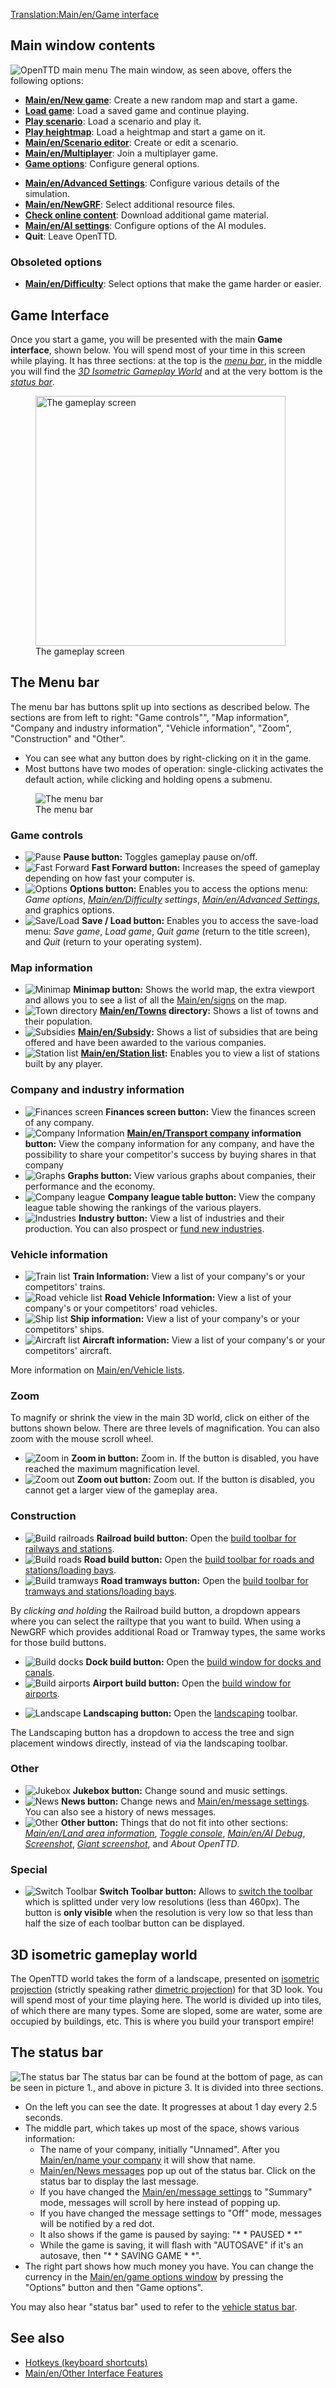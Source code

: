 [[Translation:Main/en/Game interface]]{{en/-}}{{en/Table of contents}}
==Main window contents==
[[File:en/Main menu new game.png|frame|center|OpenTTD main menu]]
The main window, as seen above, offers the following options:
* '''[[Main/en/New game]]''': Create a new random map and start a game.
* '''[[Main/en/Savegame|Load game]]''': Load a saved game and continue playing.
* '''[[Main/en/Scenario|Play scenario]]''': Load a scenario and play it.
* '''[[Main/en/Heightmap|Play heightmap]]''': Load a heightmap and start a game on it.
* '''[[Main/en/Scenario editor]]''': Create or edit a scenario.
* '''[[Main/en/Multiplayer]]''': Join a multiplayer game.
* '''[[Main/en/Game options window|Game options]]''': Configure general options.

* '''[[Main/en/Advanced Settings]]''': Configure various details of the simulation.
* '''[[Main/en/NewGRF]]''': Select additional resource files.
* '''[[Main/en/Online content|Check online content]]''': Download additional game material.
* '''[[Main/en/AI settings]]''': Configure options of the AI modules.
* '''Quit''': Leave OpenTTD.
===Obsoleted options===
* '''[[Main/en/Difficulty]]''': Select options that make the game harder or easier.

==Game Interface==
Once you start a game, you will be presented with the main '''Game interface''', shown below. You will spend most of your time in this screen while playing. It has three sections: at the top is the ''[[Main/en/#The Menu bar|menu bar]]'', in the middle you will find the ''[[Main/en/#3D isometric gameplay world|3D Isometric Gameplay World]]'' and at the very bottom is the ''[[Main/en/#The Status Bar|status bar]]''.

[[File:en/interface.png|thumb|none|400px|The gameplay screen]]

==The Menu bar==
The menu bar has buttons split up into sections as described below. The sections are from left to right: "Game controls"", "Map information", "Company and industry information", "Vehicle information", "Zoom", "Construction" and "Other".
* You can see what any button does by right-clicking on it in the game.  
* Most buttons have two modes of operation: single-clicking activates the default action, while clicking and holding opens a submenu.
[[File:en/Menu bar.png|none|frame|The menu bar]]

===Game controls===
*[[File:en/Pause button.png|Pause]] '''Pause button:''' Toggles gameplay pause on/off.
*[[File:en/Fast Forward button.png|Fast Forward]] '''Fast Forward button:''' Increases the speed of gameplay depending on how fast your computer is.
*[[File:en/Options button.png|Options]] '''Options button:''' Enables you to access the options menu: ''Game options'', ''[[Main/en/Difficulty]] settings'', ''[[Main/en/Advanced Settings]]'', and graphics options.
*[[File:en/Save Load button.png|Save/Load]] '''Save / Load button:''' Enables you to access the save-load menu: ''Save game'', ''Load game'', ''Quit game'' (return to the title screen), and ''Quit'' (return to your operating system).

===Map information===
*[[File:en/Minimap button.png|Minimap]] '''Minimap button:''' Shows the world map, the extra viewport and allows you to see a list of all the [[Main/en/signs]] on the map.
*[[File:en/Town directory button.png|Town directory]] '''[[Main/en/Towns]] directory:''' Shows a list of towns and their population.
*[[File:en/Subsidies button.png|Subsidies]] '''[[Main/en/Subsidy]]:''' Shows a list of subsidies that are being offered and have been awarded to the various companies.
*[[File:en/Station list button.png|Station list]] '''[[Main/en/Station list]]:''' Enables you to view a list of stations built by any player.

===Company and industry information===
*[[File:en/Finances screen button.png|Finances screen]] '''Finances screen button:''' View the finances screen of any company.
*[[File:en/Company information button.png|Company Information]] '''[[Main/en/Transport company]] information button:''' View the company information for any company, and have the possibility to share your competitor's success by buying shares in that company
*[[File:en/Graphs button.png|Graphs]] '''Graphs button:''' View various graphs about companies, their performance and the economy.
*[[File:en/Company league table button.png|Company league]] '''Company league table button:''' View the company league table showing the rankings of the various players.
*[[File:en/Industry button.png|Industries]] '''Industry button:''' View a list of industries and their production. You can also prospect or [[Main/en/Industries#Funding New Industries|fund new industries]].

===Vehicle information===
*[[File:en/Train Information button.png|Train list]] '''Train Information:''' View a list of your company's or your competitors' trains.
*[[File:en/Road Vehicle Information button.png|Road vehicle list]] '''Road Vehicle Information:''' View a list of your company's or your competitors' road vehicles.
*[[File:en/Ship Information button.png|Ship list]] '''Ship information:''' View a list of your company's or your competitors' ships.
*[[File:en/Aircraft Information button.png|Aircraft list]] '''Aircraft information:''' View a list of your company's or your competitors' aircraft.

More information on [[Main/en/Vehicle lists]].

===Zoom===
To magnify or shrink the view in the main 3D world, click on either of the buttons shown below. There are three levels of magnification.  You can also zoom with the mouse scroll wheel.
*[[File:en/Zoom in button.png|Zoom in]] '''Zoom in button:''' Zoom in. If the button is disabled, you have reached the maximum magnification level.
*[[File:en/Zoom out button.png|Zoom out]] '''Zoom out button:''' Zoom out. If the button is disabled, you cannot get a larger view of the gameplay area.

===Construction===
*[[File:en/Railroad build button.png|Build railroads]] '''Railroad build button:''' Open the [[Main/en/Railway construction|build toolbar for railways and stations]].
*[[File:en/Road build button.png|Build roads]] '''Road build button:''' Open the [[Main/en/Roadway construction|build toolbar for roads and stations/loading bays]].
*[[File:en/Tramway build button.png|Build tramways]] '''Road tramways button:''' Open the [[Main/en/Tramways|build toolbar for tramways and stations/loading bays]].

By ''clicking and holding'' the Railroad build button, a dropdown appears where you can select the railtype that you want to build. When using a NewGRF which provides additional Road or Tramway types, the same works for those build buttons.

*[[File:en/Dock build button.png|Build docks]] '''Dock build button:''' Open the [[Main/en/Waterway construction|build window for docks and canals]].
*[[File:en/Airport build button.png|Build airports]] '''Airport build button:''' Open the [[Main/en/Airport construction|build window for airports]].

*[[File:en/Landscaping button.png|Landscape]] '''Landscaping button:''' Open the [[Main/en/Landscaping|landscaping]] toolbar.

The Landscaping button has a dropdown to access the tree and sign placement windows directly, instead of via the landscaping toolbar.

===Other===
*[[File:en/Sound Music button.png|Jukebox]] '''Jukebox button:''' Change sound and music settings.
*[[File:en/News button.png|News]] '''News button:''' Change news and [[Main/en/message settings]]. You can also see a history of news messages.
*[[File:en/Other button.png|Other]] '''Other button:''' Things that do not fit into other sections: ''[[Main/en/Land area information]]'', ''[[Main/en/Console|Toggle console]]'', ''[[Main/en/AI Debug]]'', ''[[Main/en/Screenshot|Screenshot]]'', ''[[Main/en/Screenshot|Giant screenshot]]'', and ''About OpenTTD''.

===Special===
*[[File:en/ToggleButton.png|Switch Toolbar]] '''Switch Toolbar button:''' Allows to [[Main/en/switch toolbar|switch the toolbar]] which is splitted under very low resolutions (less than 460px). The button is '''only visible''' when the resolution is very low so that less than half the size of each toolbar button can be displayed.

==3D isometric gameplay world==
The OpenTTD world takes the form of a landscape, presented on [http://en.wikipedia.org/wiki/Video_games_with_isometric_graphics isometric projection] (strictly speaking rather [http://en.wikipedia.org/wiki/Dimetric_projection#Three_types_of_axonometric_projections dimetric projection]) for that 3D look.  You will spend most of your time playing here.  The world is divided up into tiles, of which there are many types.  Some are sloped, some are water, some are occupied by buildings, etc. This is where you build your transport empire!

==The status bar==
[[File:en/status-bar.png|none|frame|The status bar]]
The status bar can be found at the bottom of page, as can be seen in picture 1., and above in picture 3. It is divided into three sections. 
*On the left you can see the date. It progresses at about 1 day every 2.5 seconds.
*The middle part, which takes up most of the space, shows various information:
**The name of your company, initially "Unnamed". After you [[Main/en/name your company]] it will show that name. 
**[[Main/en/News messages]] pop up out of the status bar. Click on the status bar to display the last message.
**If you have changed the [[Main/en/message settings]] to "Summary" mode, messages will scroll by here instead of popping up.
**If you have changed the message settings to "Off" mode, messages will be notified by a red dot.
**It also shows if the game is paused by saying: "* * PAUSED * *"
**While the game is saving, it will flash with "AUTOSAVE" if it's an autosave, then "* * SAVING GAME * *".
*The right part shows how much money you have. You can change the currency in the [[Main/en/game options window]] by pressing the "Options" button and then "Game options".

You may also hear "status bar" used to refer to the [[Main/en/Status bar|vehicle status bar]].

==See also==
* [[Main/en/Hotkeys|Hotkeys (keyboard shortcuts)]]
* [[Main/en/Other Interface Features]]